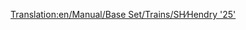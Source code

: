 [[Translation:en/Manual/Base Set/Trains/SH∕Hendry '25']]
{{en/Manual/Base Set/Trains/Trains|Image=[[File:en/Manual/Base Set/Trains/Shhendry25.png]]
|Cost=£17,578 ($35.156)
|Speed=128 km/h (80 mph)
|Weight=72 t
|Power=1,250 hp (932 kW)
|Annual=£1,447 ($2.894)
|Designed=1962
|Lifespan=18
|Capacity=N/A
|Description=This is the first diesel engine capable of pulling heavy loads. It is weaker than the [[en/Manual/Base Set/Trains/UU '37']]; hardly better than the [[en/Manual/Base Set/Trains/Ginzu 'A4']] and inferior to the [[en/Manual/Base Set/Trains/SH '8P']]. It is best used for light or medium loads, filling the role of a "secondary workhorse", which the [[en/Manual/Base Set/Trains/Chaney 'Jubilee']] had in the beginning of the game. 
|Real-life=[https://www.wikipedia.org/wiki/British Rail Class 25 British Rail Class 25]
}}